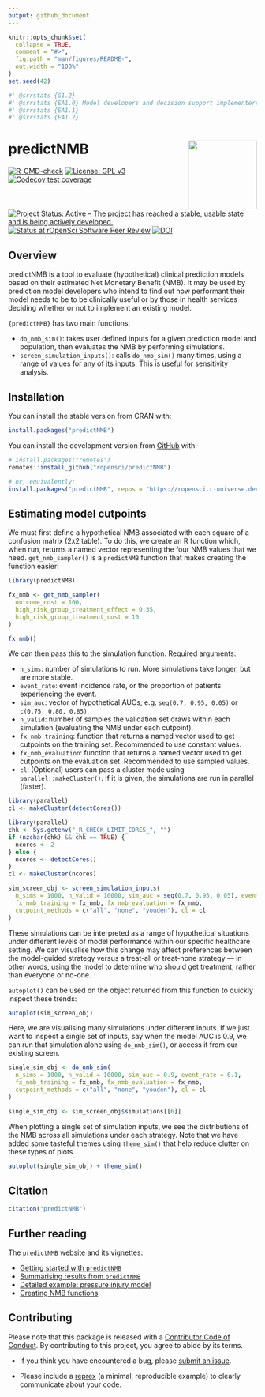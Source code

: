 ```yaml
---
output: github_document
---
```


<!-- README.md is generated from README.Rmd. Please edit that file -->

```r
knitr::opts_chunk$set(
  collapse = TRUE,
  comment = "#>",
  fig.path = "man/figures/README-",
  out.width = "100%"
)
set.seed(42)
```

```r
#' @srrstats {G1.2}
#' @srrstats {EA1.0} Model developers and decision support implementers
#' @srrstats {EA1.1}
#' @srrstats {EA1.2}
```


# predictNMB <a href='https://docs.ropensci.org/predictNMB/'><img src='man/figures/logo.png' align="right" height="139" /></a>

<!-- badges: start -->
[![R-CMD-check](https://github.com/ropensci/predictNMB/workflows/R-CMD-check/badge.svg)](https://github.com/ropensci/predictNMB/actions)
[![License: GPL v3](https://img.shields.io/badge/License-GPLv3-blue.svg)](https://www.gnu.org/licenses/gpl-3.0)
[![Codecov test coverage](https://codecov.io/gh/ropensci/predictNMB/branch/master/graph/badge.svg)](https://app.codecov.io/gh/ropensci/predictNMB?branch=master)
[![Project Status: Active – The project has reached a stable, usable state and is being actively developed.](https://www.repostatus.org/badges/latest/active.svg)](https://www.repostatus.org/#active)
[![Status at rOpenSci Software Peer Review](https://badges.ropensci.org/566_status.svg)](https://github.com/ropensci/software-review/issues/566)
[![DOI](https://joss.theoj.org/papers/10.21105/joss.05328/status.svg)](https://doi.org/10.21105/joss.05328)
<!-- badges: end -->

## Overview

predictNMB is a tool to evaluate (hypothetical) clinical prediction models based on their estimated Net Monetary Benefit (NMB). It may be used by prediction model developers who intend to find out how performant their model needs to be to be clinically useful or by those in health services deciding whether or not to implement an existing model.

`{predictNMB}` has two main functions: 

- `do_nmb_sim()`: takes user defined inputs for a given prediction model and population, then evaluates the NMB by performing simulations.
- `screen_simulation_inputs()`: calls `do_nmb_sim()` many times, using a range of values for any of its inputs. This is useful for sensitivity analysis.

## Installation

You can install the stable version from CRAN with:

``` r
install.packages("predictNMB")
```

You can install the development version from [GitHub](https://github.com/) with:

``` r
# install.packages("remotes")
remotes::install_github("ropensci/predictNMB")

# or, equivalently:
install.packages("predictNMB", repos = "https://ropensci.r-universe.dev")
```

## Estimating model cutpoints

We must first define a hypothetical NMB associated with each square of a confusion matrix (2x2 table). To do this, we create an R function which, when run, returns a named vector representing the four NMB values that we need. `get_nmb_sampler()` is a `predictNMB` function that makes creating the function easier!

```r
library(predictNMB)

fx_nmb <- get_nmb_sampler(
  outcome_cost = 100,
  high_risk_group_treatment_effect = 0.35,
  high_risk_group_treatment_cost = 10
)

fx_nmb()
```

We can then pass this to the simulation function.
Required arguments:

- `n_sims`: number of simulations to run. More simulations take longer, but are more stable.
- `event_rate`: event incidence rate, or the proportion of patients experiencing the event.
- `sim_auc`: vector of hypothetical AUCs; e.g. `seq(0.7, 0.95, 0.05)` or `c(0.75, 0.80, 0.85)`.
- `n_valid`: number of samples the validation set draws within each simulation (evaluating the NMB under each cutpoint).
- `fx_nmb_training`: function that returns a named vector used to get cutpoints on the training set. Recommended to use constant values.
- `fx_nmb_evaluation`: function that returns a named vector used to get cutpoints on the evaluation set. Recommended to use sampled values.
- `cl`: (Optional) users can pass a cluster made using `parallel::makeCluster()`. If it is given, the simulations are run in parallel (faster).

```r
library(parallel)
cl <- makeCluster(detectCores())
```

```r
library(parallel)
chk <- Sys.getenv("_R_CHECK_LIMIT_CORES_", "")
if (nzchar(chk) && chk == TRUE) {
  ncores <- 2
} else {
  ncores <- detectCores()
}
cl <- makeCluster(ncores)
```

```r
sim_screen_obj <- screen_simulation_inputs(
  n_sims = 1000, n_valid = 10000, sim_auc = seq(0.7, 0.95, 0.05), event_rate = 0.1,
  fx_nmb_training = fx_nmb, fx_nmb_evaluation = fx_nmb,
  cutpoint_methods = c("all", "none", "youden"), cl = cl
)
```

These simulations can be interpreted as a range of hypothetical situations under different levels of model performance within our specific healthcare setting. We can visualise how this change may affect preferences between the model-guided strategy versus a treat-all or treat-none strategy — in other words, using the model to determine who should get treatment, rather than everyone or no-one.

`autoplot()` can be used on the object returned from this function to quickly inspect these trends:

```r
autoplot(sim_screen_obj)
```

Here, we are visualising many simulations under different inputs. If we just want to inspect a single set of inputs, say when the model AUC is 0.9, we can run that simulation alone using `do_nmb_sim()`, or access it from our existing screen.

```r
single_sim_obj <- do_nmb_sim(
  n_sims = 1000, n_valid = 10000, sim_auc = 0.9, event_rate = 0.1,
  fx_nmb_training = fx_nmb, fx_nmb_evaluation = fx_nmb,
  cutpoint_methods = c("all", "none", "youden"), cl = cl
)
```

```r
single_sim_obj <- sim_screen_obj$simulations[[6]]
```

When plotting a single set of simulation inputs, we see the distributions of the NMB across all simulations under each strategy. Note that we have added some tasteful themes using `theme_sim()` that help reduce clutter on these types of plots.

```r
autoplot(single_sim_obj) + theme_sim()
```

## Citation

```r
citation("predictNMB")
```


## Further reading

The [`predictNMB` website](https://docs.ropensci.org/predictNMB/) and its vignettes:

- [Getting started with `predictNMB`](https://docs.ropensci.org/predictNMB/articles/predictNMB.html)
- [Summarising results from `predictNMB`](https://docs.ropensci.org/predictNMB/articles/summarising-results-with-predictNMB.html)
- [Detailed example: pressure injury model](https://docs.ropensci.org/predictNMB/articles/detailed-example.html)
- [Creating NMB functions](https://docs.ropensci.org/predictNMB/articles/creating-nmb-functions.html)

## Contributing

Please note that this package is released with a [Contributor Code of
Conduct](https://ropensci.org/code-of-conduct/). By contributing to this
project, you agree to abide by its terms.

- If you think you have encountered a bug, please [submit an
  issue](https://github.com/ropensci/predictNMB).

- Please include a
  [reprex](https://reprex.tidyverse.org/articles/articles/learn-reprex.html)
  (a minimal, reproducible example) to clearly communicate about your
  code.

